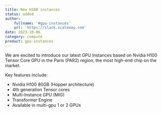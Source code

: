 ```yaml
---
title: New H100 instances
status: added
author:
    fullname: '#gpu-instances'
    url: 'https://slack.scaleway.com'
date: 2023-10-06
category: compute
product: gpu-instances
---
```


We are excited to introduce our latest GPU Instances based on Nvidia H100 Tensor Core GPU in the Paris (PAR2) region, the most high-end chip on the market.

Key features include:
- Nvidia H100 80GB (Hopper architecture)
- 4th generation Tensor cores
- Multi-Instance GPU (MIG)
- Transformer Engine
- Available in multi-gpu 1 or 2 GPUs

